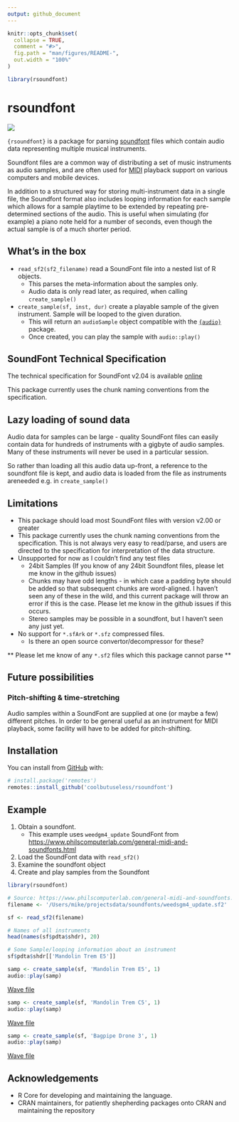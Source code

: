 ```yaml
---
output: github_document
---
```


<!-- README.md is generated from README.Rmd. Please edit that file -->

```r
knitr::opts_chunk$set(
  collapse = TRUE,
  comment = "#>",
  fig.path = "man/figures/README-",
  out.width = "100%"
)

library(rsoundfont)
```

# rsoundfont

<!-- badges: start -->
![](https://img.shields.io/badge/cool-useless-green.svg)
<!-- badges: end -->

`{rsoundfont}` is a package for parsing [soundfont](https://en.wikipedia.org/wiki/SoundFont) files which contain audio data representing multiple musical instruments.

Soundfont files are a common way of distributing a set of music instruments as audio samples, and 
are often used for [MIDI](https://en.wikipedia.org/wiki/MIDI) playback support on various computers and mobile devices.

In addition to a structured way for storing multi-instrument data in a single file,
the Soundfont format also includes looping information for each sample which allows
for a sample playtime to be extended by repeating pre-determined sections of the audio.  This 
is useful when simulating (for example) a piano note held for a number of seconds, even though
the actual sample is of a much shorter period.

## What's in the box

* `read_sf2(sf2_filename)` read a SoundFont file into a nested list of R objects.
    * This parses the meta-information about the samples only.
    * Audio data is only read later, as required, when calling `create_sample()`
* `create_sample(sf, inst, dur)` create a playable sample of the given instrument.
  Sample will be looped to the given duration. 
    * This will return an `audioSample` object compatible with the
    [`{audio}`](https://cran.r-project.org/package=audio) package.
    * Once created, you can play the sample with `audio::play()`

## SoundFont Technical Specification

The technical specification for SoundFont v2.04 is available
[online](https://www.synthfont.com/sfspec24.pdf)

This package currently uses the chunk naming conventions from the specification.


## Lazy loading of sound data

Audio data for samples can be large - quality SoundFont files can easily contain
data for hundreds of instruments with a gigbyte of audio samples.  Many of these instruments
will never be used in a particular session.


So rather than loading all this audio data up-front, 
a reference to the soundfont file is kept, and audio data is loaded from the
file as instruments areneeded e.g. in `create_sample()`


## Limitations


* This package should load most SoundFont files with version v2.00 or greater
* This package currently uses the chunk naming conventions from the specification.
  This is not always very easy to read/parse, and users are directed to the 
  specification for interpretation of the data structure.
* Unsupported for now as I couldn't find any test files
    * 24bit Samples (If you know of any 24bit Soundfont files, please let me 
      know in the github issues)
    * Chunks may have odd lengths - in which case a padding byte should be 
      added so that subsequent chunks are word-aligned.   I haven't seen
      any of these in the wild, and this current package will throw an
      error if this is the case.   Please let me know in the github issues
      if this occurs.
    * Stereo samples may be possible in a soundfont, but I haven't seen any 
      just yet.
* No support for `*.sfArk` or `*.sfz` compressed files.
    * Is there an open source convertor/decompressor for these?
      
** Please let me know of any `*.sf2` files which this package cannot parse **



## Future possibilities

### Pitch-shifting & time-stretching

Audio samples within a SoundFont are supplied at one (or maybe a few) different
pitches.  In order to be general useful as an instrument for MIDI playback,
some facility will have to be added for pitch-shifting.



## Installation

You can install from [GitHub](https://github.com/coolbutuseless/rsoundfont) with:

``` r
# install.package('remotes')
remotes::install_github('coolbutuseless/rsoundfont')
```

## Example

1. Obtain a soundfont.
    * This example uses `weedgm4_update` SoundFont from [https://www.philscomputerlab.com/general-midi-and-soundfonts.html](https://www.philscomputerlab.com/general-midi-and-soundfonts.html)
2. Load the SoundFont data with `read_sf2()`
3. Examine the soundfont object
4. Create and play samples from the Soundfont

```r
library(rsoundfont)

# Source: https://www.philscomputerlab.com/general-midi-and-soundfonts.html
filename <- '/Users/mike/projectsdata/soundfonts/weedsgm4_update.sf2'

sf <- read_sf2(filename)

# Names of all instruments
head(names(sf$pdta$shdr), 20)

# Some Sample/looping information about an instrument
sf$pdta$shdr[['Mandolin Trem E5']]
```


```r
samp <- create_sample(sf, 'Mandolin Trem E5', 1)
audio::play(samp)
```

<a href="https://raw.githubusercontent.com/coolbutuseless/rsoundfont/main/man/samples/01.wav"> Wave file </a>

```r
samp <- create_sample(sf, 'Mandolin Trem C5', 1)
audio::play(samp)
```

<a href="https://raw.githubusercontent.com/coolbutuseless/rsoundfont/main/man/samples/02.wav"> Wave file </a>


```r
samp <- create_sample(sf, 'Bagpipe Drone 3', 1)
audio::play(samp)
```


<a href="https://raw.githubusercontent.com/coolbutuseless/rsoundfont/main/man/samples/03.wav"> Wave file </a>


## Acknowledgements

* R Core for developing and maintaining the language.
* CRAN maintainers, for patiently shepherding packages onto CRAN and maintaining
  the repository
